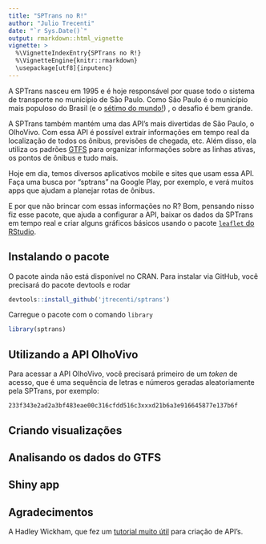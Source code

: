 ```yaml
---
title: "SPTrans no R!"
author: "Julio Trecenti"
date: "`r Sys.Date()`"
output: rmarkdown::html_vignette
vignette: >
  %\VignetteIndexEntry{SPTrans no R!}
  %\VignetteEngine{knitr::rmarkdown}
  \usepackage[utf8]{inputenc}
---
```


A SPTrans nasceu em 1995 e é hoje responsável por quase todo o sistema de
transporte no município de São Paulo. Como São Paulo é o município mais
populoso do Brasil (e o 
[sétimo do mundo!](http://pt.wikipedia.org/wiki/Lista_das_cidades_mais_populosas_do_mundo))
, o desafio é bem grande.

A SPTrans também mantém uma das API's mais divertidas de São Paulo, o OlhoVivo.
Com essa API é possível extrair informações em tempo real da localização
de todos os ônibus, previsões de chegada, etc. Além disso, ela utiliza os
padrões [GTFS](http://www.sptrans.com.br/desenvolvedores/GTFS.aspx) para 
organizar informações sobre as linhas ativas, os pontos de ônibus e tudo mais.

Hoje em dia, temos diversos aplicativos mobile e sites que usam essa API.
Faça uma busca por "sptrans" na Google Play, por exemplo, e verá muitos
apps que ajudam a planejar rotas de ônibus.

E por que não brincar com essas informações no R? Bom, pensando nisso fiz esse
pacote, que ajuda a configurar a API, baixar os dados da SPTrans em tempo real
e criar alguns gráficos básicos usando o pacote 
[`leaflet` do RStudio](https://rstudio.github.io/leaflet/).

## Instalando o pacote

O pacote ainda não está disponível no CRAN. Para instalar via GitHub, você
precisará do pacote devtools e rodar

```r
devtools::install_github('jtrecenti/sptrans')
```

Carregue o pacote com o comando `library` 

```r
library(sptrans)
```

## Utilizando a API OlhoVivo

Para acessar a API OlhoVivo, você precisará primeiro de um _token_ de acesso,
que é uma sequência de letras e números geradas aleatoriamente pela SPTrans,
por exemplo:

```
233f343e2ad2a3bf483eae00c316cfdd516c3xxxd21b6a3e916645877e137b6f
```



## Criando visualizações

## Analisando os dados do GTFS

## Shiny app

## Agradecimentos

A Hadley Wickham, que fez um 
[tutorial muito útil](https://github.com/hadley/httr/blob/master/vignettes/api-packages.Rmd)
para criação de API's.
